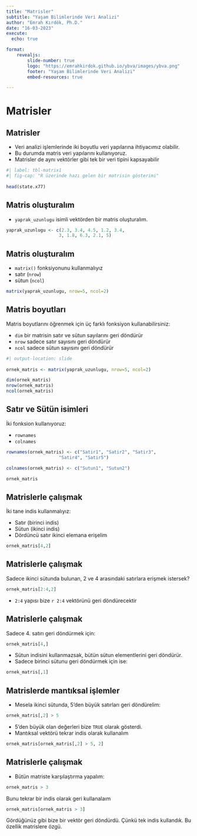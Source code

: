 ```yaml
---
title: "Matrisler"
subtitle: "Yaşam Bilimlerinde Veri Analizi"
author: "Emrah Kırdök, Ph.D."
date: "16-03-2023"
execute: 
  echo: true

format: 
    revealjs:
        slide-number: true
        logo: "https://emrahkirdok.github.io/ybva/images/ybva.png"
        footer: "Yaşam Bilimlerinde Veri Analizi"
        embed-resources: true

---
```


# Matrisler

## Matrisler

+ Veri analizi işlemlerinde iki boyutlu veri yapılarına ihtiyacımız olabilir.
+ Bu durumda matris veri yapılarını kullanıyoruz. 
+ Matrisler de aynı vektörler gibi tek bir veri tipini kapsayabilir

```r
#| label: tbl-matrix1
#| fig-cap: "R üzerinde hazı gelen bir matrisin gösterimi"
 
head(state.x77)
```

## Matris oluşturalım

+ `yaprak_uzunlugu` isimli vektörden bir matris oluşturalım.

```r
yaprak_uzunlugu <- c(2.3, 3.4, 4.5, 1.2, 3.4, 
                    3, 1.8, 6.3, 2.1, 5)
```

## Matris oluşturalım

+ `matrix()` fonksiyonunu kullanmalıyız
+ satır (`nrow`) 
+ sütun (`ncol`) 

```r
matrix(yaprak_uzunlugu, nrow=5, ncol=2)
```

## Matris boyutları

Matris boyutlarını öğrenmek için üç farklı fonksiyon kullanabilirsiniz:

+ `dim` bir matrisin satır ve sütun sayılarını geri döndürür
+ `nrow` sadece satır sayısını geri döndürür
+ `ncol` sadece sütun sayısını geri döndürür

```r
#| output-location: slide
 
ornek_matris <- matrix(yaprak_uzunlugu, nrow=5, ncol=2)

dim(ornek_matris)
nrow(ornek_matris)
ncol(ornek_matris)
```

## Satır ve Sütün isimleri

İki fonksion kullanıyoruz:

+ `rownames`
+ `colnames`  

```r

rownames(ornek_matris) <- c("Satir1", "Satir2", "Satir3", 
                    "Satir4", "Satir5")

colnames(ornek_matris) <- c("Sutun1", "Sutun2")

ornek_matris
```

## Matrislerle çalışmak

İki tane indis kullanmalıyız:

+ Satır (birinci indis)
+ Sütun (ikinci indis)
+ Dördüncü satır ikinci elemana erişelim

```r
ornek_matris[4,2]
```

## Matrislerle çalışmak

Sadece ikinci sütunda bulunan, 2 ve 4 arasındaki satırlara erişmek istersek?

```r
ornek_matris[2:4,2]
```

+ `2:4` yapısı bize `r 2:4` vektörünü geri döndürecektir

## Matrislerle çalışmak

Sadece 4. satırı geri döndürmek için:

```r
ornek_matris[4,]
```

+ Sütun indisini kullanmazsak, bütün sütun elementlerini geri döndürür.
+ Sadece birinci sütunu geri döndürmek için ise:

```r
ornek_matris[,1]
```

## Matrislerde mantıksal işlemler

+ Mesela ikinci sütunda, 5'den büyük satırları geri döndürelim:

```r
ornek_matris[,2] > 5
```

+ 5'den büyük olan değerleri bize `TRUE` olarak gösterdi.
+ Mantıksal vektörü tekrar indis olarak kullanalım

```r
ornek_matris[ornek_matris[,2] > 5, 2]
```

## Matrislerle çalışmak

+ Bütün matriste karşılaştırma yapalım:

```r
ornek_matris > 3
```

Bunu tekrar bir indis olarak geri kullanalaım

```r
ornek_matris[ornek_matris > 3]
```

Gördüğünüz gibi bize bir vektör geri döndürdü. Çünkü tek indis kullandık. Bu özellik matrislere özgü. 